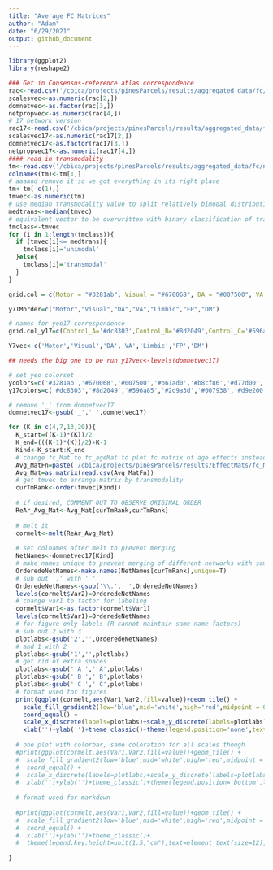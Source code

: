 ```yaml
---
title: "Average FC Matrices"
author: "Adam"
date: "6/29/2021"
output: github_document
---
```


```r
library(ggplot2)
library(reshape2)

### Get in Consensus-reference atlas correspondence
rac<-read.csv('/cbica/projects/pinesParcels/results/aggregated_data/fc/network_yCorrespondence_overscales.csv',stringsAsFactors = F)
scalesvec<-as.numeric(rac[2,])
domnetvec<-as.factor(rac[3,])
netpropvec<-as.numeric(rac[4,])
# 17 network version
rac17<-read.csv('/cbica/projects/pinesParcels/results/aggregated_data/fc/network_y17Correspondence_overscales.csv',stringsAsFactors = F)
scalesvec17<-as.numeric(rac17[2,])
domnetvec17<-as.factor(rac17[3,])
netpropvec17<-as.numeric(rac17[4,])
#### read in transmodality
tm<-read.csv('/cbica/projects/pinesParcels/results/aggregated_data/fc/network_transmodality_overscales.csv',stringsAsFactors = F)
colnames(tm)<-tm[1,]
# aaaand remove it so we got everything in its right place
tm<-tm[-c(1),]
tmvec<-as.numeric(tm)
# use median transmodality value to split relatively bimodal distribution
medtrans<-median(tmvec)
# equivalent vector to be overwritten with binary classification of transmodality
tmclass<-tmvec
for (i in 1:length(tmclass)){
  if (tmvec[i]<= medtrans){
    tmclass[i]='unimodal'
  }else{
    tmclass[i]='transmodal'
  }
}

grid.col = c(Motor = "#3281ab", Visual = "#670068", DA = "#007500", VA = '#b61ad0', FP = "#d77d00", DM = "#c1253c", Limbic = '#f0f9b8')

y7TMorder=c("Motor","Visual","DA","VA","Limbic","FP","DM")

# names for yeo17 correspondence
grid.col_y17=c(Control_A='#dc8303',Control_B='#8d2049',Control_C='#596a85',DA_A='#2d9a3d',DA_B='#007938',DM_A='#d9e200',DM_B='#bc0943',DM_C='#2b1f67',Limbic_A='#48593a',Limbic_B='#91a967',Somatomotor_A='#4183a8',Somatomotor_B='#00bb89',Temporal_Parietal='#3245a3',VA_A='#9e3ca2',VA_B='#eb75b3',Visual_A='#68126f',Visual_B='#d1001c')

Y7vec<-c('Motor','Visual','DA','VA','Limbic','FP','DM')

## needs the big one to be run y17vec<-levels(domnetvec17)

# set yeo colorset
ycolors=c('#3281ab','#670068','#007500','#b61ad0','#b8cf86','#d77d00','#c1253c')
y17colors=c('#dc8303','#8d2049','#596a85','#2d9a3d','#007938','#d9e200','#bc0943','#2b1f67','#48593a','#91a967','#4183a8','#00bb89','#3245a3','#9e3ca2','#eb75b3','#68126f','#d1001c')

# remove '_' from domnetvec17
domnetvec17<-gsub('_',' ',domnetvec17)

for (K in c(4,7,13,20)){
  K_start=((K-1)*(K))/2
  K_end=(((K-1)*(K))/2)+K-1
  Kind<-K_start:K_end
  # change fc_Mat to fc_ageMat to plot fc matrix of age effects instead
  Avg_MatFn=paste('/cbica/projects/pinesParcels/results/EffectMats/fc_Mat_K',K,'.csv',sep='')
  Avg_Mat=as.matrix(read.csv(Avg_MatFn))
  # get tmvec to arrange matrix by transmodality
  curTmRank<-order(tmvec[Kind])
  
  # if desired, COMMENT OUT TO OBSERVE ORIGINAL ORDER
  ReAr_Avg_Mat<-Avg_Mat[curTmRank,curTmRank]
  
  # melt it
  cormelt<-melt(ReAr_Avg_Mat)
  
  # set colnames after melt to prevent merging
  NetNames<-domnetvec17[Kind]
  # make names unique to prevent merging of different networks with same predominant y17 overlap
  OrderedeNetNames<-make.names(NetNames[curTmRank],unique=T)
  # sub out '.' with ' '
  OrderedeNetNames<-gsub('\\.',' ',OrderedeNetNames)
  levels(cormelt$Var2)=OrderedeNetNames
  # change var1 to factor for labeling
  cormelt$Var1<-as.factor(cormelt$Var1)
  levels(cormelt$Var1)=OrderedeNetNames
  # for figure-only labels (R cannot maintain same-name factors)
  # sub out 2 with 3
  plotlabs<-gsub('2','',OrderedeNetNames)
  # and 1 with 2
  plotlabs<-gsub('1','',plotlabs)
  # get rid of extra spaces
  plotlabs<-gsub(' A ',' A',plotlabs)
  plotlabs<-gsub(' B ',' B',plotlabs)
  plotlabs<-gsub(' C ',' C',plotlabs)
  # format used for figures
  print(ggplot(cormelt,aes(Var1,Var2,fill=value))+geom_tile() +
    scale_fill_gradient2(low='blue',mid='white',high='red',midpoint = 0,limits=c(-.55,.55),breaks=c(-.5,0,.5),name='Functional Coupling',guide = guide_colorbar(ticks.colour = "gray50", ticks.linewidth = 7)) + 
    coord_equal() +
    scale_x_discrete(labels=plotlabs)+scale_y_discrete(labels=plotlabs) +
    xlab('')+ylab('')+theme_classic()+theme(legend.position='none',text=element_text(size=40),axis.text.x = element_text(vjust=-.01,angle=90)))
    
  # one plot with colorbar, same coloration for all scales though
  #print(ggplot(cormelt,aes(Var1,Var2,fill=value))+geom_tile() +
  #  scale_fill_gradient2(low='blue',mid='white',high='red',midpoint = 0,limits=c(-.55,.55),breaks=c(-.5,-.25,0,.25,.5),name='Functional Coupling',guide = guide_colorbar(ticks.colour = "gray35", ticks.linewidth = 7)) + 
  #  coord_equal() +
  #  scale_x_discrete(labels=plotlabs)+scale_y_discrete(labels=plotlabs) +
  #  xlab('')+ylab('')+theme_classic()+theme(legend.position='bottom',legend.key.width=unit(5.5,"cm"),legend.title =element_text(size=30),legend.text=element_text(size=30),axis.text.x = element_text(vjust=-.01,angle=90)))
  
  # format used for markdown
  
  #print(ggplot(cormelt,aes(Var1,Var2,fill=value))+geom_tile() +
  #  scale_fill_gradient2(low='blue',mid='white',high='red',midpoint = 0,limits=c(-.55,.55),breaks=c(-.5,0,.5),name='Functional Coupling',guide = guide_colorbar(ticks.colour = "gray50", ticks.linewidth = 7)) + 
  #  coord_equal() +
  #  xlab('')+ylab('')+theme_classic()+
  #  theme(legend.key.height=unit(1.5,"cm"),text=element_text(size=12),axis.text.x = element_text(vjust=-.01,angle=90)))
  
}

```